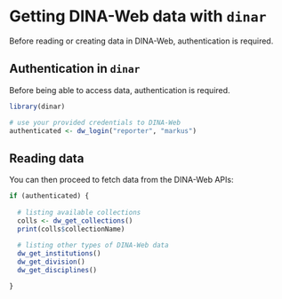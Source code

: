 # Getting DINA-Web data with `dinar`

Before reading or creating data in DINA-Web, authentication is required.

## Authentication in `dinar`

Before being able to access data, authentication is required.

```r

library(dinar)

# use your provided credentials to DINA-Web
authenticated <- dw_login("reporter", "markus")

```

## Reading data

You can then proceed to fetch data from the DINA-Web APIs:

```r

if (authenticated) {
  
  # listing available collections
  colls <- dw_get_collections()
  print(colls$collectionName)
  
  # listing other types of DINA-Web data
  dw_get_institutions()
  dw_get_division()
  dw_get_disciplines()

}

```

